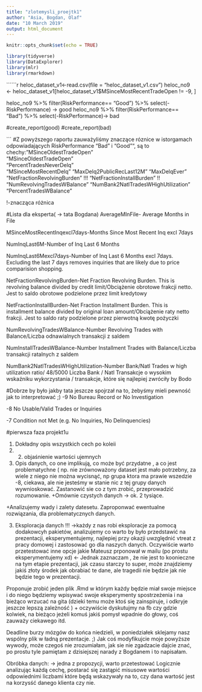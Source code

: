 ```yaml
---
title: "zlotemysli_proejtk1"
author: "Asia, Bogdan, Olaf"
date: "10 March 2019"
output: html_document
---
```


```r
knitr::opts_chunk$set(echo = TRUE)
```

```r


library(tidyverse)
library(DataExplorer)
library(mlr)
library(rmarkdown)
```



``````r

heloc_dataset_v1<-read.csv(file = "heloc_dataset_v1.csv")
heloc_no9 <- heloc_dataset_v1[heloc_dataset_v1$MSinceMostRecentTradeOpen != -9, ]



heloc_no9 %>% filter(RiskPerformance== "Good") %>% select(-RiskPerformance) -> good
heloc_no9 %>% filter(RiskPerformance== "Bad") %>% select(-RiskPerformance)-> bad

#create_report(good)
#create_report(bad)

```
#Z powyższego raportu zauważyliśmy znaczące róznice w istorgamach odpowiadających RiskPerformance "Bad" i  "Good"", są to chechy:
"MSinceOldestTradeOpen"  
"MSinceOldestTradeOpen"  
"PercentTradesNeverDelq"  
"MSinceMostRecentDelq" 
"MaxDelq2PublicRecLast12M" 
"MaxDelqEver" 
"NetFractionRevolvingBurden" !!! 
"NetFractionInstallBurden" !!
"NumRevolvingTradesWBalance"
"NumBank2NatlTradesWHighUtilization"
"PercentTradesWBalance"  
   
   !-znacząca różnica
   
#Lista dla eksperta( -> tata Bogdana)
AverageMInFile- Average Months in File

MSinceMostRecentInqexcl7days-Months Since Most Recent Inq excl 7days

NumInqLast6M-Number of Inq Last 6 Months                       

NumInqLast6Mexcl7days-Number of Inq Last 6 Months excl 7days. Excluding the last 7 days removes inquiries that are likely due to price comparision shopping.

NetFractionRevolvingBurden-Net Fraction Revolving Burden. This is revolving balance divided by credit limit/Obciążenie obrotowe frakcji netto. Jest to saldo obrotowe podzielone przez limit kredytowy

NetFractionInstallBurden-Net Fraction Installment Burden. This is installment balance divided by original loan amount/Obciążenie raty netto frakcji. Jest to saldo raty podzielone przez pierwotną kwotę pożyczki

NumRevolvingTradesWBalance-Number Revolving Trades with Balance/Liczba odnawialnych transakcji z saldem

NumInstallTradesWBalance-Number Installment Trades with Balance/Liczba transakcji ratalnych z saldem

NumBank2NatlTradesWHighUtilization-Number Bank/Natl Trades w high utilization ratio/
48/5000
Liczba Bank / Natl Transakcje o wysokim wskaźniku wykorzystania / transakcje, które się najlepiej zwróciły by Bodo

#Dobrze by było jakby tata jeszcze spojrzał na to, żebyśmy mieli pewność jak to interpretować ;)
-9 No Bureau Record or No Investigation

-8 No Usable/Valid Trades or Inquiries

-7 Condition not Met (e.g. No Inquiries, No Delinquencies) 



#pierwsza faza projekt1u

1. Dokładny opis wszystkich cech po koleii 
2. 2. objaśnienie wartości ujemnych
3. Opis danych, co one implikują, co może być przydatne , a co jest problematychne (
np. nie zrównoważony dataset jest mało potrzebny, za wiele z niego nie można wycisnąć, np grupa ktora ma prawie wszedzie -8, ciekawa, ale nie jesteśmy w stanie nic z tej grupy danych wywnioskować. Zastanowić sie co z tym zrobić, przeprowadzić rozumowanie.
+Omównie czystych danych -> ok. 2 tysiące. 

+Analizujemy wady i zalety datesetu. Zaproponwać ewentualne rozwiązania, dla problematycznych danych.  

3. Eksploracja danych !!!
  ->każdy z nas robi eksploracje za pomocą dodakowcyh pakietów, analizujemy co warto by było przedstawić na prezentacji, 
  eksperymentujemy, najlepiej przy okazji uwzględnić vtreat z pracy domowej i zastosować go dla naszych danych. Oczywiście warto        przetestować inne opcje jakie Mateusz prponował w mailu (po prostu eksperymentujemy xd) <- Jednak zaznaczam , że nie jest to          koonieczne na tym etapie prezentacji, jak czasu starczy to super, może znajdziemy jakiś złoty środek jak obrabiać te dane, ale 
  tragedii nie będzie jak nie będzie tego w prezentacji.
  
  Proponuje zrobić jeden plik .Rmd w którym każdy będzie miał swoje miejsce i do niego będziemy wpisywać swoje eksperymenty             spostrzeżenia i na bieżąco wrzucać na gita (dzieki temu może ktoś się zainspiruje, i odkryje jeszcze lepszą zależność ) + oczywiście
  dyskutujmy na fb czy gdzie kolwiek, na bieżąco jeżeli komuś jakiś pomysł wpadnie do głowy, coś zauważy ciekawego itd.
  
  Deadline burzy mózgów do końca niedzieli, w poniedziałek sklejamy nasz wspólny plik w ładną prezentacje. ;) 
  Jak coś modyfikujcie moje powyższe wywody, może czegoś nie zrozumiałam, jak sie nie zgadzacie dajcie znać, po prostu tyle pamiętam
  z dzisiejszej narady z Bogdanem i to napisałam. 
  
  
  
  Obróbka danych: -> jedna z propozycji, warto przetestować 
  Logicznie analizując każdą cechę, postarać się zastąpić misusowe wartości odpowiednimi liczbami które będą wskazywały na to, czy
  dana wartość jest na korzysść danego klienta czy nie.
  
